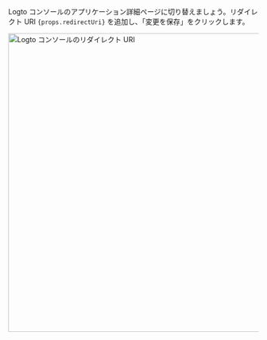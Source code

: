 Logto コンソールのアプリケーション詳細ページに切り替えましょう。リダイレクト URI <code>{props.redirectUri}</code> を追加し、「変更を保存」をクリックします。

<img alt="Logto コンソールのリダイレクト URI" src={props.figureSrc} width="600px" />
